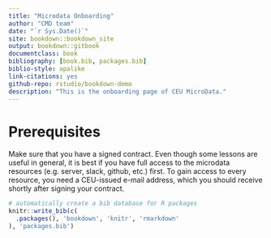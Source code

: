 ```yaml
--- 
title: "Microdata Onboarding"
author: "CMD team"
date: "`r Sys.Date()`"
site: bookdown::bookdown_site
output: bookdown::gitbook
documentclass: book
bibliography: [book.bib, packages.bib]
biblio-style: apalike
link-citations: yes
github-repo: rstudio/bookdown-demo
description: "This is the onboarding page of CEU MicroData."
---
```


# Prerequisites

Make sure that you have a signed contract. Even though some lessons are useful in general, it is best if you have full access to the microdata resources (e.g. server, slack, github, etc.) first. To gain access to every resource, you need a CEU-issued e-mail address, which you should receive shortly after signing your contract.

```r
# automatically create a bib database for R packages
knitr::write_bib(c(
  .packages(), 'bookdown', 'knitr', 'rmarkdown'
), 'packages.bib')
```
